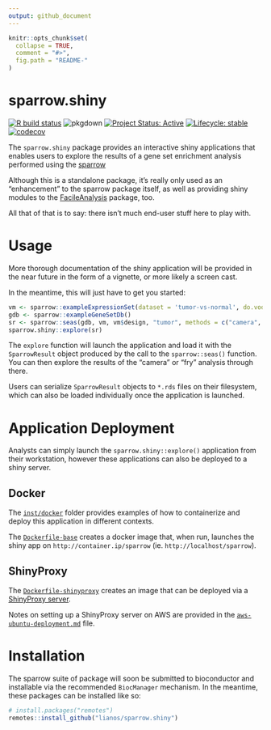```yaml
---
output: github_document
---
```


<!-- README.md is generated from README.Rmd. Please edit that file -->

```r
knitr::opts_chunk$set(
  collapse = TRUE,
  comment = "#>",
  fig.path = "README-"
)
```

# sparrow.shiny

<!-- badges: start -->
[![R build status](https://github.com/lianos/sparrow.shiny/workflows/R-CMD-check/badge.svg)](https://github.com/lianos/sparrow.shiny/actions)
![pkgdown](https://github.com/lianos/sparrow.shiny/workflows/pkgdown/badge.svg)
[![Project Status: Active](https://www.repostatus.org/badges/latest/active.svg)](https://www.repostatus.org/#active)
[![Lifecycle: stable](https://img.shields.io/badge/lifecycle-maturing-blue.svg)](https://www.tidyverse.org/lifecycle/#maturing)
[![codecov](https://codecov.io/gh/lianos/sparrow.shiny/branch/main/graph/badge.svg)](https://codecov.io/gh/lianos/sparrow.shiny)
<!-- badges: end -->


The `sparrow.shiny` package provides an interactive shiny applications that
enables users to explore the results of a gene set enrichment analysis performed
using the [sparrow][]

Although this is a standalone package, it's really only used as an "enhancement"
to the sparrow package itself, as well as providing shiny modules to the
[FacileAnalysis][] package, too.

All that of that is to say: there isn't much end-user stuff here to play with.

[sparrow]: https://github.com/lianos/sparrow/actions
[FacileAnalysis]: https://github.com/facilebio/FacileAnalysis

# Usage

More thorough documentation of the shiny application will be provided in the
near future in the form of a vignette, or more likely a screen cast.

In the meantime, this will just have to get you started:

```r
vm <- sparrow::exampleExpressionSet(dataset = 'tumor-vs-normal', do.voom = TRUE)
gdb <- sparrow::exampleGeneSetDb()
sr <- sparrow::seas(gdb, vm, vm$design, "tumor", methods = c("camera", "fry"))
sparrow.shiny::explore(sr)
```

The `explore` function will launch the application and load it with the
`SparrowResult` object produced by the call to the `sparrow::seas()` function.
You can then explore the results of the "camera" or "fry" analysis through
there.

Users can serialize `SparrowResult` objects to `*.rds` files on their
filesystem, which can also be loaded individually once the application is
launched.

# Application Deployment

Analysts can simply launch the `sparrow.shiny::explore()` application from
their workstation, however these applications can also be deployed to a shiny
server.

## Docker

The [`inst/docker`](inst/docker) folder provides examples of how to containerize
and deploy this application in different contexts.

The [`Dockerfile-base`](inst/docker/Dockerfile-base) creates a
docker image that, when run, launches the shiny app on
`http://container.ip/sparrow` (ie. `http://localhost/sparrow`).

## ShinyProxy

The [`Dockerfile-shinyproxy`](inst/docker/Dockerfile-shinyproxy)
creates an image that can be deployed via a
[ShinyProxy server](https://www.shinyproxy.io/).

Notes on setting up a ShinyProxy server on AWS are provided in the
[`aws-ubuntu-deployment.md`](inst/docker/aws-ubuntu-deployment.md) file.

# Installation

The sparrow suite of package will soon be submitted to bioconductor and
installable via the recommended `BiocManager` mechanism. In the meantime, these
packages can be installed like so:

```r
# install.packages("remotes")
remotes::install_github("lianos/sparrow.shiny")
```
